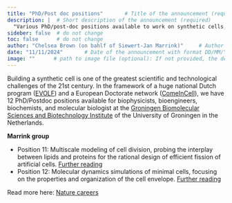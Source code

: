 ```yaml
---
title: "PhD/Post doc positions"       # Title of the announcement (required)
description: |  # Short description of the announcement (required)
  "Various PhD/post-doc positions available to work on synthetic cells, including purely computational projects in our group!"            
sideber: false  # do not change
toc: false      # do not change
author: "Chelsea Brown (on bahlf of Siewert-Jan Marrink)"     # Author of the announcement (required)
date: "11/11/2024"       # Date of the announcement with format DD/MM/YYYY (required)
image: ""      # path to image file (optional): If not provided, the default image for announcements will be used
---
```


<!-- 
The text below is just an example. Please replace it with the actual description of the announcement. You can use markdown syntax to format the text.
-->

Building a synthetic cell is one of the greatest scientific and technological challenges of the 21st century. In the framework of a huge national Dutch program ([EVOLF](https://www.evolf.life)) and a European Doctorate network ([ComeInCell](https://www.comeincell.org)), we have 12 PhD/Postdoc positions available for biophysicists, bioengineers, biochemists, and molecular biologist at the [Groningen Biomolecular Sciences and Biotechnology Institute](https://www.rug.nl/research/gbb) of the University of Groningen in the Netherlands.

**Marrink group **

- Position 11: Multiscale modeling of cell division, probing the interplay between lipids and proteins for the rational design of efficient fission of artificial cells. [Further reading](https://doi.org/10.1038/s41467-020-16094-y)
- Position 12: Molecular dynamics simulations of minimal cells, focusing on the properties and organization of the cell envelope. [Further reading](https://doi.org/10.3389/fchem.2023.1106495)

Read more here: [Nature careers](https://www.nature.com/naturecareers/job/12830433/12-phd-post-doc-positions-for-the-design-and-engineering-of-synthetic-cells-/)
